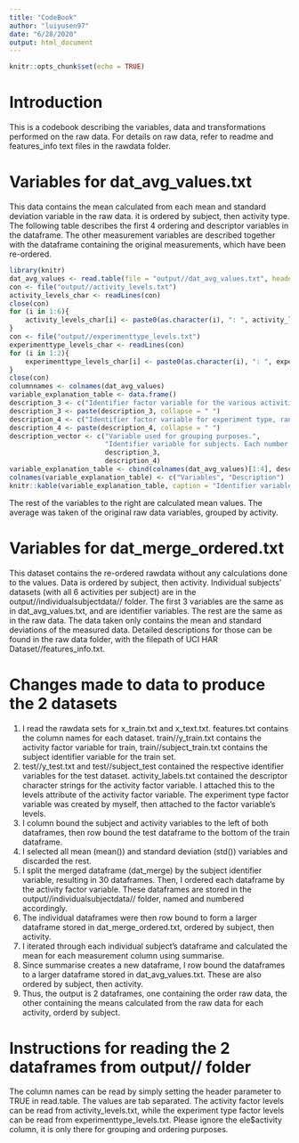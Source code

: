 ```yaml
---
title: "CodeBook"
author: "luiyusen97"
date: "6/28/2020"
output: html_document
---
```


```r
knitr::opts_chunk$set(echo = TRUE)
```

# Introduction

This is a codebook describing the variables, data and transformations performed on the raw data. For details on raw data, refer to readme and features_info text files in the rawdata folder.

# Variables for dat_avg_values.txt

This data contains the mean calculated from each mean and standard deviation variable in the raw data. it is ordered by subject, then activity type. The following table describes the first 4 ordering and descriptor variables in the dataframe. The other measurement variables are described together with the dataframe containing the original measurements, which have been re-ordered.

```r
library(knitr)
dat_avg_values <- read.table(file = "output//dat_avg_values.txt", header = TRUE, sep = "\t")
con <- file("output//activity_levels.txt")
activity_levels_char <- readLines(con)
close(con)
for (i in 1:6){
    activity_levels_char[i] <- paste0(as.character(i), ": ", activity_levels_char[i])
}
con <- file("output//experimenttype_levels.txt")
experimenttype_levels_char <- readLines(con)
for (i in 1:2){
    experimenttype_levels_char[i] <- paste0(as.character(i), ": ", experimenttype_levels_char[i])
}
close(con)
columnnames <- colnames(dat_avg_values)
variable_explanation_table <- data.frame()
description_3 <- c("Identifier factor variable for the various activities in the experiment. Each number represents a type of activity performed by each subject, ranging from 1 to 6. Factor levels and their corresponding character string descriptors are:", activity_levels_char)
description_3 <- paste(description_3, collapse = " ")
description_4 <- c("Identifier factor variable for experiment type, ranging from 1 to 2. Factor levels and their corresponding character string descriptors are:", experimenttype_levels_char, "70% of subjects were in the train experiment, and the other 30% were in the test experiment.")
description_4 <- paste(description_4, collapse = " ")
description_vector <- c("Variable used for grouping purposes.",
                        "Identifier variable for subjects. Each number represents a unique subject, ranging from 1 to 30. Numeric variable.",
                        description_3,
                        description_4)
variable_explanation_table <- cbind(colnames(dat_avg_values)[1:4], description_vector)
colnames(variable_explanation_table) <- c("Variables", "Description")
knitr::kable(variable_explanation_table, caption = "Identifier variables and their descriptions.")

```

The rest of the variables to the right are calculated mean values. The average was taken of the original raw data variables, grouped by activity.

# Variables for dat_merge_ordered.txt

This dataset contains the re-ordered rawdata without any calculations done to the values. Data is ordered by subject, then activity. Individual subjects' datasets (with all 6 activities per subject) are in the output//individualsubjectdata// folder. The first 3 variables are the same as in dat_avg_values.txt, and are identifier variables. The rest are the same as in the raw data. The data taken only contains the mean and standard deviations of the measured data. Detailed descriptions for those can be found in the raw data folder, with the filepath of UCI HAR Dataset//features_info.txt.

# Changes made to data to produce the 2 datasets

1) I read the rawdata sets for x_train.txt and x_text.txt. features.txt contains the column names for each dataset. 
train//y_train.txt contains the activity factor variable for train, train//subject_train.txt contains the subject identifier variable for the train set.
2) test//y_test.txt and test//subject_test contained the respective identifier variables for the test dataset. activity_labels.txt contained the descriptor character strings for the activity factor variable. I attached this to the levels attribute of the activity factor variable. The experiment type factor variable was created by myself, then attached to the factor variable's levels. 
3) I column bound the subject and activity variables to the left of both dataframes, then row bound the test dataframe to the bottom of the train dataframe.
4) I selected all mean (mean()) and standard deviation (std()) variables and discarded the rest. 
5) I split the merged dataframe (dat_merge) by the subject identifier variable, resulting in 30 dataframes. Then, I ordered each dataframe by the activity factor variable. These dataframes are stored in the output//individualsubjectdata// folder, named and numbered accordingly.
6) The individual dataframes were then row bound to form a larger dataframe stored in dat_merge_ordered.txt, ordered by subject, then activity.
7) I iterated through each individual subject's dataframe and calculated the mean for each measurement column using summarise. 
8) Since summarise creates a new dataframe, I row bound the dataframes to a larger dataframe stored in dat_avg_values.txt. These are also ordered by subject, then activity.
9) Thus, the output is 2 dataframes, one containing the order raw data, the other containing the means calculated from the raw data for each activity, orderd by subject.

# Instructions for reading the 2 dataframes from output// folder

The column names can be read by simply setting the header parameter to TRUE in read.table. The values are tab separated.
The activity factor levels can be read from activity_levels.txt, while the experiment type factor levels can be read from experimenttype_levels.txt.
Please ignore the ele$activity column, it is only there for grouping and ordering purposes.